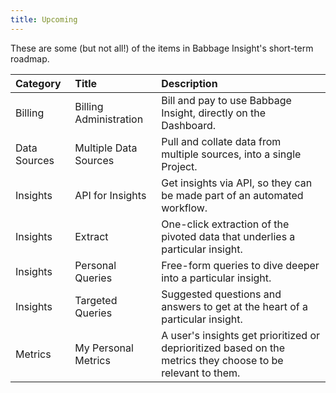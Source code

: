 ```yaml
---
title: Upcoming
---
```


These are some (but not all!) of the items in Babbage Insight's short-term roadmap.

| **Category**               | **Title**                                                        | **Description**                                                                        |
| :------------------------- | :-------------------------------------------------------------- | :--------------------------------------------------------------------------------- |
| Billing                    | Billing Administration | Bill and pay to use Babbage Insight, directly on the Dashboard.                                                           |
| Data Sources               | Multiple Data Sources | Pull and collate data from multiple sources, into a single Project.                                                           |
| Insights                   | API for Insights | Get insights via API, so they can be made part of an automated workflow.                                                        |
| Insights                   | Extract | One-click extraction of the pivoted data that underlies a particular insight.                                                         |
| Insights                   | Personal Queries | Free-form queries to dive deeper into a particular insight.                                                        |
| Insights                   | Targeted Queries | Suggested questions and answers to get at the heart of a particular insight.                                                         |
| Metrics                    | My Personal Metrics | A user's insights get prioritized or deprioritized based on the metrics they choose to be relevant to them.                                                           |